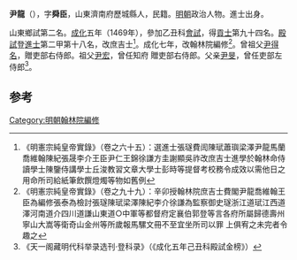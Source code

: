 '''尹龍'''（{{bd|1448年||？}}），字'''舜臣'''，山東濟南府歷城縣人，民籍。[[明朝|明朝]]政治人物。進士出身。

山東鄉試第二名。[[成化|成化]]五年（1469年），參加乙丑科[[會試|會試]]，得[[貢士|貢士]]第九十四名。[[殿試|殿試]]登[[進士|進士]]第二甲第十八名，改庶吉士<ref>《明憲宗純皇帝實錄》（卷之六十五）：選進士張璲費訚陳珷蕭璵梁澤尹龍馬蘭喬維翰陳紀張晟李介王臣尹仁王錦徐謙方圭謝顯吳祚改庶吉士進學於翰林命侍讀學士陳鑒侍講學士丘浚教習文章大學士彭時等提督考校務令成效以需他日之用命所司給紙筆飲饌燈燭等物如舊例</ref>。成化七年，改翰林院編修<ref>《明憲宗純皇帝實錄》（卷之九十九）：辛卯授翰林院庶吉士費閣尹龍喬維翰王臣為編修張泰為檢討張璲陳珷梁澤陳紀李介徐謙為監察御史璲浙江道珷江西道澤河南道介四川道謙山東道○中軍等都督府定襄伯郭登等言各府所屬歸德壽州寧山大嵩等衛奇山金州等所歲報馬騾文冊不至宜坐所司以罪 上俱宥之未完者令趣之</ref>。曾祖父[[尹得名|尹得名]]，贈吏部右侍郎。祖父[[尹宏|尹宏]]，曾任知府 贈吏部右侍郎。父亲[[尹旻|尹旻]]，曾任吏部左侍郎<ref>《天一阁藏明代科举录选刊·登科录》（《成化五年己丑科殿試金榜》）</ref>。

==参考==
{{reflist}}
{{明朝人物小作品}}
{{成化五年己丑科殿試金榜}}
[[Category:明朝翰林院編修|Category:明朝翰林院編修]]